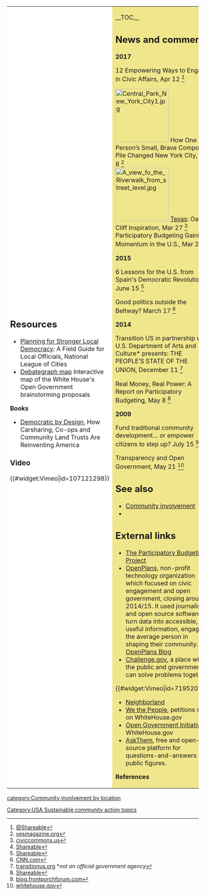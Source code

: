 {| cellpadding="8" cellspacing="0"
|- valign="top" 
| style="background:white" width="52%"|
{{Photowantedsca}}
{{topicl|[[United States]]|[[Community involvement]]}}

== Resources ==
*[http://www.nlc.org/find-city-solutions/city-solutions-and-applied-research/governance-and-civic-engagement/democratic-governance-and-civic-engagement/planning-for-stronger-local-democracy Planning for Stronger Local Democracy]: A Field Guide for Local Officials, National League of Cities
*[http://debategraph.org/flash/fv.aspx?r=20843 Debategraph map] Interactive map of the White House's Open Government brainstorming proposals

'''Books'''

*[http://us.macmillan.com/democraticbydesign/gabrielmetcalf Democratic by Design], How Carsharing, Co-ops and Community Land Trusts Are Reinventing America

=== Video ===

{{#widget:Vimeo|id=107121298}}

| style="background:khaki" |

__TOC__

== News and comment ==

'''2017'''

12 Empowering Ways to Engage in Civic Affairs, Apr 12 <ref>[http://www.shareable.net/blog/12-empowering-ways-to-engage-in-civic-affairs @Shareable]</ref>

[[File:Central Park New York City1.jpg|140px|left]]
How One Person’s Small, Brave Compost Pile Changed New York City, Apr 8 <ref>[http://www.yesmagazine.org/people-power/It%20Started%20With%20One%20Brave%20Compost%20Pile%2C%20An%20Entire%20City%20Was%20Inspired%20to%20Change-20170415 yesmagazine.org]</ref><br clear=left>

[[File:A view fo the Riverwalk from street level.jpg|140px|left]]
[[Texas]]: Oak Cliff Inspiration, Mar 27 <ref>[http://civiccommons.us/2017/03/oak-cliff-inspiration/ civiccommons.us]</ref><br clear=left>

Participatory Budgeting Gaining Momentum in the U.S., Mar 20 <ref>[http://www.shareable.net/blog/participatory-budgeting-is-gaining-momentum-in-the-us-how-does-it-work Shareable]</ref>

'''2015'''

6 Lessons for the U.S. from Spain's Democratic Revolution, June 15 <ref>[http://www.shareable.net/blog/6-lessons-for-the-us-from-spains-democratic-revolution Shareable]</ref>

Good politics outside the Beltway? March 17 <ref>[http://edition.cnn.com/2015/03/17/opinions/karpowitz-raphael-political-gridlock/index.html CNN.com]</ref>

'''2014''' 

Transition US in partnership with U.S. Department of Arts and Culture* presents: THE PEOPLE’S STATE OF THE UNION, December 11 <ref>[http://transitionus.org/blog/transition-us-partnership-us-department-arts-and-culture-presents-people%E2%80%99s-state-union transitionus.org] *''not an official government agency''</ref>

Real Money, Real Power: A Report on Participatory Budgeting, May 8 <ref>[http://www.shareable.net/blog/real-money-real-power-a-report-on-participatory-budgeting Shareable]</ref>

'''2009'''

Fund traditional community development… or empower citizens to step up? July 15 <ref>[http://blog.frontporchforum.com/2009/07/15/limited-dollars-for-traditional-community-development-or-for-empowering-citizens-to-step-up/ blog.frontporchforum.com]</ref>

Transparency and Open Government, May 21 <ref>[https://www.whitehouse.gov/blog/09/05/21/Opening/ whitehouse.gov]</ref>

== See also ==
*[[Community involvement]]
*{{localtopicUS}}

== External links ==
*[http://www.participatorybudgeting.org/ The Participatory Budgeting Project]
*[http://openplans.org/ OpenPlans], non-profit technology organization which focused on civic engagement and open government, closing around 2014/15. It used journalism and open source software to turn data into accessible, useful information, engaging the average person in shaping their community. {{W|OpenPlans}} [http://blog.openplans.org/ OpenPlans Blog]
*[https://www.challenge.gov/list/ Challenge.gov], a place where the public and government can solve problems together

{{#widget:Vimeo|id=71952019}}

*[https://neighborland.com/ Neighborland]
*[https://wwws.whitehouse.gov/petitions  We the People], petitions site on WhiteHouse.gov {{w|We the People (petitioning system)}}
*[https://www.whitehouse.gov/open  Open Government Initiative], WhiteHouse.gov
*[http://www.askthem.io/ AskThem], free and open-source platform for questions-and-answers with public figures.


'''References'''
{{Attrib sca ref|Community involvement USA}}
<references/>
|}


{{scaendmenu}}
[[Category:USA Sustainable community action topics]]
[[category:Community involvement by location]]